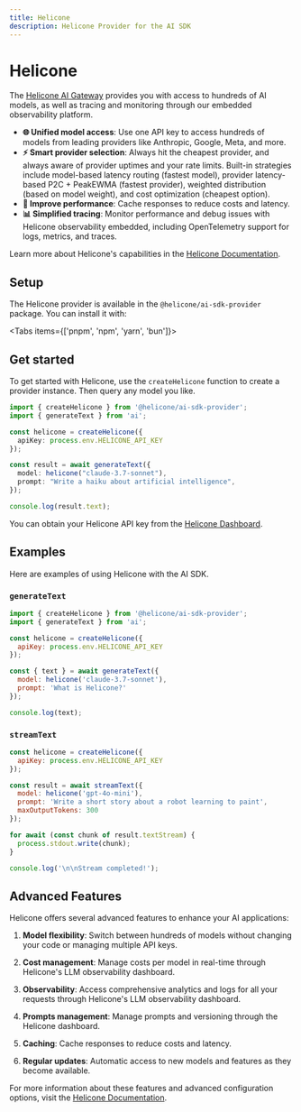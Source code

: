 ```yaml
---
title: Helicone
description: Helicone Provider for the AI SDK
---
```


# Helicone

The [Helicone AI Gateway](https://helicone.ai/) provides you with access to hundreds of AI models, as well as tracing and monitoring through our embedded observability platform.

- **🌐 Unified model access**: Use one API key to access hundreds of models from leading providers like Anthropic, Google, Meta, and more.
- **⚡ Smart provider selection**: Always hit the cheapest provider, and always aware of provider uptimes and your rate limits. Built-in strategies include model-based latency routing (fastest model), provider latency-based P2C + PeakEWMA (fastest provider), weighted distribution (based on model weight), and cost optimization (cheapest option).
- **🚀 Improve performance**: Cache responses to reduce costs and latency.
- **📊 Simplified tracing**: Monitor performance and debug issues with Helicone observability embedded, including OpenTelemetry support for logs, metrics, and traces.

Learn more about Helicone's capabilities in the [Helicone Documentation](https://helicone.ai/docs).

## Setup

The Helicone provider is available in the `@helicone/ai-sdk-provider` package. You can install it with:

<Tabs items={['pnpm', 'npm', 'yarn', 'bun']}>
  <Tab>
    <Snippet text="pnpm add @helicone/ai-sdk-provider" dark />
  </Tab>
  <Tab>
    <Snippet text="npm install @helicone/ai-sdk-provider" dark />
  </Tab>
  <Tab>
    <Snippet text="yarn add @helicone/ai-sdk-provider" dark />
  </Tab>
  <Tab>
    <Snippet text="bun add @helicone/ai-sdk-provider" dark />
  </Tab>
</Tabs>

## Get started

To get started with Helicone, use the `createHelicone` function to create a provider instance. Then query any model you like.

```typescript
import { createHelicone } from '@helicone/ai-sdk-provider';
import { generateText } from 'ai';

const helicone = createHelicone({
  apiKey: process.env.HELICONE_API_KEY
});

const result = await generateText({
  model: helicone("claude-3.7-sonnet"),
  prompt: "Write a haiku about artificial intelligence",
});

console.log(result.text);
```

You can obtain your Helicone API key from the [Helicone Dashboard](https://us.helicone.ai/settings/api-keys).

## Examples

Here are examples of using Helicone with the AI SDK.

### `generateText`

```javascript
import { createHelicone } from '@helicone/ai-sdk-provider';
import { generateText } from 'ai';

const helicone = createHelicone({
  apiKey: process.env.HELICONE_API_KEY
});

const { text } = await generateText({
  model: helicone('claude-3.7-sonnet'),
  prompt: 'What is Helicone?'
});

console.log(text);
```

### `streamText`

```javascript
const helicone = createHelicone({
  apiKey: process.env.HELICONE_API_KEY
});

const result = await streamText({
  model: helicone('gpt-4o-mini'),
  prompt: 'Write a short story about a robot learning to paint',
  maxOutputTokens: 300
});

for await (const chunk of result.textStream) {
  process.stdout.write(chunk);
}

console.log('\n\nStream completed!');
```

## Advanced Features

Helicone offers several advanced features to enhance your AI applications:

1. **Model flexibility**: Switch between hundreds of models without changing your code or managing multiple API keys.

2. **Cost management**: Manage costs per model in real-time through Helicone's LLM observability dashboard.

3. **Observability**: Access comprehensive analytics and logs for all your requests through Helicone's LLM observability dashboard.

4. **Prompts management**: Manage prompts and versioning through the Helicone dashboard.

5. **Caching**: Cache responses to reduce costs and latency.

6. **Regular updates**: Automatic access to new models and features as they become available.

For more information about these features and advanced configuration options, visit the [Helicone Documentation](https://docs.helicone.ai).

